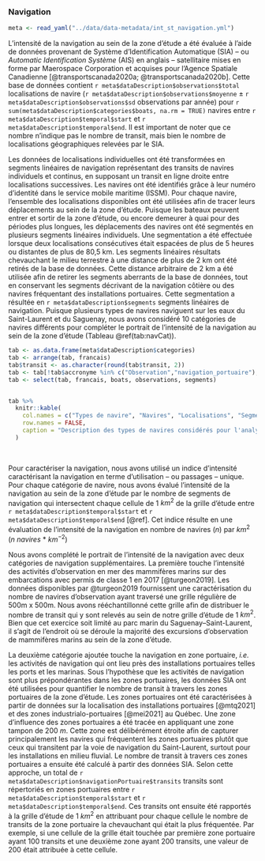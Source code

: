 ### Navigation

```r
meta <- read_yaml("../data/data-metadata/int_st_navigation.yml")
```

L'intensité de la navigation au sein de la zone d'étude a été évaluée à l'aide
de données provenant de Système d'Identification Automatique (SIA) -- ou
*Automatic Identification Système* (AIS) en anglais -- satellitaire mises en forme
par Maerospace Corporation et acquises pour l'Agence Spatiale Canadienne
[@transportscanada2020a; @transportscanada2020b].
Cette base de données contient `r meta$dataDescription$observations$total`
localisations de navire (`r meta$dataDescription$observations$moyenne` $\pm$ `r meta$dataDescription$observations$sd` observations par année) pour
`r sum(meta$dataDescription$categories$boats, na.rm = TRUE)` navires entre
`r meta$dataDescription$temporal$start` et `r meta$dataDescription$temporal$end`.
Il est important de noter que ce nombre n'indique pas le nombre de transit, mais
bien le nombre de localisations géographiques relevées par le SIA.

Les données de localisations individuelles ont été transformées en segments linéaires
de navigation représentant des transits de navires individuels et continus, en
supposant un transit en ligne droite entre localisations successives.
Les navires ont été identifiés grâce à leur numéro d'identité dans le service mobile
maritime (ISSM).
Pour chaque navire, l'ensemble des localisations disponibles ont été utilisées
afin de tracer leurs déplacements au sein de la zone d'étude.
Puisque les bateaux peuvent entrer et sortir de la zone d'étude, ou encore
demeurer à quai pour des périodes plus longues, les déplacements des navires ont
été segmentés en plusieurs segments linéaires individuels.
Une segmentation a été effectuée lorsque deux localisations consécutives était
espacées de plus de 5 heures ou distantes de plus de 80,5 km.
Les segments linéaires résultats chevauchant le milieu terrestre à une distance
de plus de 2 km ont été retirés de la base de données. Cette distance arbitraire
de 2 km a été utilisée afin de retirer les segments aberrants de la base de données,
tout en conservant les segments décrivant de la navigation côtière ou des navires
fréquentant des installations portuaires.
Cette segmentation a résultée en `r meta$dataDescription$segments` segments
linéaires de navigation. Puisque plusieurs types de navires naviguent sur les eaux du Saint-Laurent et du Saguenay, nous avons considéré 10 catégories de navires différents pour compléter le portrait
de l'intensité de la navigation au sein de la zone d'étude (Tableau \@ref(tab:navCat)).


```r
tab <- as.data.frame(meta$dataDescription$categories)
tab <- arrange(tab, francais)
tab$transit <- as.character(round(tab$transit, 2))
tab <- tab[!tab$accronyme %in% c("Observation","navigation_portuaire"), ] # Remove observation mm and ports
tab <- select(tab, francais, boats, observations, segments)


tab %>%
  knitr::kable(
    col.names = c("Types de navire", "Navires", "Localisations", "Segments"),
    row.names = FALSE,
    caption = "Description des types de navires considérés pour l'analyse d'évaluation des effets cumulatifs et leur représentation au sein des données du Système d'Identification Automatique utilisées [@transportscanada2020a; @transportscanada2020b]. "
  )
```

<br/>

Pour caractériser la navigation, nous avons
utilisé un indice d'intensité caractérisant la navigation en terme d'utilisation
-- ou passages -- unique. Pour chaque catégorie de navire, nous avons évalué
l'intensité de la navigation au sein de la zone d'étude par le nombre
de segments de navigation qui intersectent chaque cellule de 1 $km^2$ de la
grille d'étude entre `r meta$dataDescription$temporal$start` et
`r meta$dataDescription$temporal$end` [@ref].
Cet indice résulte en une évaluation de l'intensité de la navigation en
nombre de navires ($n$) par $km^2$ ($n$ $navires$ $*$ $km^{-2}$)




Nous avons complété le portrait de l'intensité de la navigation avec deux catégories de navigation supplémentaires. La première touche l'intensité des activités d'observation en mer des mammifères marins sur des embarcations avec permis de classe 1 en 2017 [@turgeon2019]. Les données disponibles par @turgeon2019 fournissent une caractérisation du nombre de navires d'observation ayant traversé une grille régulière de 500m x 500m. Nous avons rééchantillonné cette grille afin de distribuer le nombre de transit qui y sont relevés au sein de notre grille d'étude de 1 $km^2$. Bien que cet exercice soit limité au parc marin du Saguenay–Saint-Laurent, il s'agit de l'endroit où se déroule la majorité des excursions d'observation de mammifères marins au sein de la zone d'étude.

La deuxième catégorie ajoutée touche la navigation en zone portuaire, *i.e.* les activités de navigation qui ont lieu près des installations portuaires telles les ports et les marinas. Sous l'hypothèse que les activités de navigation sont plus prépondérantes dans les zones portuaires, les données SIA ont été utilisées pour quantifier le nombre de transit à travers les zones portuaires de la zone d'étude. Les zones portuaires ont été caractérisées à partir de données sur la localisation des installations portuaires [@mtq2021] et des zones industrialo-portuaires [@mei2021] au Québec. Une zone d'influence des zones portuaires a été tracée en appliquant une zone tampon de 200 $m$. Cette zone est délibérément étroite afin de capturer principalement les navires qui fréquentent les zones portuaires plutôt que ceux qui transitent par la voie de navigation du Saint-Laurent, surtout pour les installations en milieu fluvial. Le nombre de transit à travers ces zones portuaires a ensuite été calculé à partir des données SIA. Selon cette approche, un total de `r meta$dataDescription$navigationPortuaire$transits` transits sont répertoriés en zones portuaires entre `r meta$dataDescription$temporal$start` et `r meta$dataDescription$temporal$end`. Ces transits ont ensuite été rapportés à la grille d'étude de 1 $km^2$ en attribuant pour chaque cellule le nombre de transits de la zone portuaire la chevauchant qui était la plus fréquentée. Par exemple, si une cellule de la grille était touchée par première zone portuaire ayant 100 transits et une deuxième zone ayant 200 transits, une valeur de 200 était attribuée à cette cellule.


<!--
Ressources pertinentes:

- [AIS MESSAGES](https://www.navcen.uscg.gov/?pageName=AISMessages)
- [Marine cadastre](https://www.marinecadastre.gov/tools/)
- [Track builder tutorial](https://coast.noaa.gov/data/digitalcoast/pdf/track-builder-tutorial.pdf)
- [Marine regions](https://www.marineregions.org/gazetteer.php?p=details&id=62961)
- [Diva-GIS](https://www.diva-gis.org/gdata)
- [Marine Cadastre Track Builder](https://coast.noaa.gov/digitalcoast/tools/track-builder.html)

##### Visualisation

Rapport 2009 au parc marin
2 types d'informations
Intensité en terme d'utilisation unique (passages)
Temps d'utilisation (passage rapide, ou très long)
Dépend du type de pression qu'on veut effectuer
Zones 50%, genre 50% du temps de navigation s'y passe
Zones d'ancrages pas enlevées, zone des rasades
Largeur
Vitesse d'un navire
Interprétation et les nuances, expliquer les limites, les nuances, etc.

AIS A vs B? Qu'est-ce que j'ai entre les mains
Densité?

Vitesse :
Indépendant du segment ligne
SOG par rapport
Biais des vitesses plus faibles si on ne fait pas le distance weighted speed (à voir)

Hubard article sur les données AIS et les vitesses


##### Lecture

- https://pdfs.semanticscholar.org/908d/93279526e373b2d03fcd5cd987d67d240302.pdf
- https://www.erudit.org/en/journals/natcan/1900-v1-n1-natcan03735/1047154ar.pdf
- https://ouvert.canada.ca/data/fr/dataset/6ab2803a-aace-4e60-83ed-44a7e0ccd1d8
- https://www.marinfo.gc.ca/fr/publications/vn200.php
- http://complexity.ok.ubc.ca/files/2013/05/Rapport-sur-le-trafic-maritime-dans-le-PMSSL-en-2007_Chion-et-al_version-finale.pdf
- https://pubmed.ncbi.nlm.nih.gov/26093451/
- https://www.youtube.com/watch?v=kloW8F5ChhQ
- https://wwf.ca/fr/habitat/ocean/la-navigation-dans-les-aires-marines-protegees/
- https://wwf.ca/wp-content/uploads/2021/02/WWF-MPA-2-Impacts-Marine-Birds-v6.pdf
- https://wwf.ca/wp-content/uploads/2021/02/WWF-MPA-3-Impacts-Benthic-Habitat-v4.pdf
- https://wwf.ca/wp-content/uploads/2021/02/WWF-MPA-4-Impacts-Marine-Habitat-v4.pdf
- https://www.dfo-mpo.gc.ca/csas-sccs/Publications/ResDocs-DocRech/2016/2016_090-fra.html
- https://parlonstransport.ca/comprendre-les-effets-des-navires-sur-les-milieux-cotiers
- https://parlonstransport.ca/ectm
- https://globalfishingwatch.org/our-technology/
- https://github.com/GlobalFishingWatch/4wings/blob/develop/src/importer/README.md


##### Infos -->
